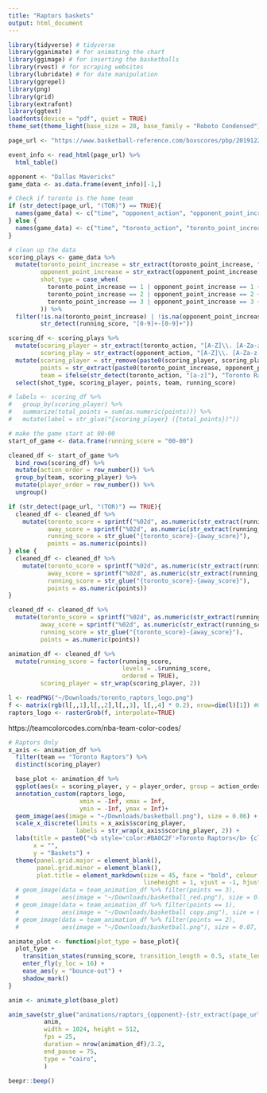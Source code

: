 ```yaml
---
title: "Raptors baskets"
output: html_document
---
```


```r
library(tidyverse) # tidyverse
library(gganimate) # for animating the chart
library(ggimage) # for inserting the basketballs
library(rvest) # for scraping websites
library(lubridate) # for date manipulation
library(ggrepel) 
library(png) 
library(grid)
library(extrafont)
library(ggtext)
loadfonts(device = "pdf", quiet = TRUE)
theme_set(theme_light(base_size = 20, base_family = "Roboto Condensed"))
```

```r
page_url <- "https://www.basketball-reference.com/boxscores/pbp/201912220TOR.html"

event_info <- read_html(page_url) %>%
  html_table()
```

```r
opponent <- "Dallas Mavericks"
game_data <- as.data.frame(event_info)[-1,]

# Check if toronto is the home team
if (str_detect(page_url, "(TOR)") == TRUE){
  names(game_data) <- c("time", "opponent_action", "opponent_point_increase", "running_score", "toronto_point_increase", "toronto_action")
} else {
  names(game_data) <- c("time", "toronto_action", "toronto_point_increase", "running_score", "opponent_point_increase", "opponent_action")
}

# clean up the data
scoring_plays <- game_data %>%
  mutate(toronto_point_increase = str_extract(toronto_point_increase, "[0-9]"),
         opponent_point_increase = str_extract(opponent_point_increase, "[0-9]"),
         shot_type = case_when(
           toronto_point_increase == 1 | opponent_point_increase == 1 ~ "free-throw",
           toronto_point_increase == 2 | opponent_point_increase == 2 ~ "2-pointer",
           toronto_point_increase == 3 | opponent_point_increase == 3 ~ "3-pointer"
         )) %>%
  filter(!is.na(toronto_point_increase) | !is.na(opponent_point_increase),
         str_detect(running_score, "[0-9]+-[0-9]+"))

scoring_df <- scoring_plays %>%
  mutate(scoring_player = str_extract(toronto_action, "[A-Z]\\. [A-Za-z-]+"),
         scoring_play = str_extract(opponent_action, "[A-Z]\\. [A-Za-z-]+")) %>%
  mutate(scoring_player = str_remove(paste0(scoring_player, scoring_play), "(NA)"),
         points = str_extract(paste0(toronto_point_increase, opponent_point_increase), "[0-9]"),
         team = ifelse(str_detect(toronto_action, "[a-z]"), "Toronto Raptors", opponent)) %>%
  select(shot_type, scoring_player, points, team, running_score) 
```

```r
# labels <- scoring_df %>%
#   group_by(scoring_player) %>%
#   summarize(total_points = sum(as.numeric(points))) %>%
#   mutate(label = str_glue("{scoring_player} ({total_points})"))

# make the game start at 00-00
start_of_game <- data.frame(running_score = "00-00") 

cleaned_df <- start_of_game %>%
  bind_rows(scoring_df) %>%
  mutate(action_order = row_number()) %>%
  group_by(team, scoring_player) %>%
  mutate(player_order = row_number()) %>%
  ungroup() 

if (str_detect(page_url, "(TOR)") == TRUE){
  cleaned_df <- cleaned_df %>%  
    mutate(toronto_score = sprintf("%02d", as.numeric(str_extract(running_score, "[0-9]+$") )),
           away_score = sprintf("%02d", as.numeric(str_extract(running_score, "^[0-9]+") )),
           running_score = str_glue("{toronto_score}-{away_score}"),
           points = as.numeric(points))
} else {
  cleaned_df <- cleaned_df %>%  
    mutate(toronto_score = sprintf("%02d", as.numeric(str_extract(running_score, "^[0-9]+") )),
           away_score = sprintf("%02d", as.numeric(str_extract(running_score, "[0-9]+$") )),
           running_score = str_glue("{toronto_score}-{away_score}"),
           points = as.numeric(points))
}

cleaned_df <- cleaned_df %>%  
  mutate(toronto_score = sprintf("%02d", as.numeric(str_extract(running_score, "^[0-9]+") )),
         away_score = sprintf("%02d", as.numeric(str_extract(running_score, "[0-9]+$") )),
         running_score = str_glue("{toronto_score}-{away_score}"),
         points = as.numeric(points))

animation_df <- cleaned_df %>%
  mutate(running_score = factor(running_score, 
                                levels = .$running_score,
                                ordered = TRUE),
         scoring_player = str_wrap(scoring_player, 2))
```

```r
l <- readPNG("~/Downloads/toronto_raptors_logo.png")
f <- matrix(rgb(l[,,1],l[,,2],l[,,3], l[,,4] * 0.2), nrow=dim(l)[1]) #0.2 is alpha
raptors_logo <- rasterGrob(f, interpolate=TRUE)
```

https://teamcolorcodes.com/nba-team-color-codes/

```r
# Raptors Only
x_axis <- animation_df %>% 
  filter(team == "Toronto Raptors") %>% 
  distinct(scoring_player)

  base_plot <- animation_df %>%
  ggplot(aes(x = scoring_player, y = player_order, group = action_order)) +
  annotation_custom(raptors_logo, 
                    xmin = -Inf, xmax = Inf, 
                    ymin = -Inf, ymax = Inf)+
  geom_image(aes(image = "~/Downloads/basketball.png"), size = 0.06) +
  scale_x_discrete(limits = x_axis$scoring_player, 
                   labels = str_wrap(x_axis$scoring_player, 2)) +
  labs(title = paste0("<b style='color:#BA0C2F'>Toronto Raptors</b> {closest_state} <b style='color:#002B5C'>", opponent, "</b>"),
       x = "",
       y = "Baskets") +
  theme(panel.grid.major = element_blank(),
        panel.grid.minor = element_blank(),
        plot.title = element_markdown(size = 45, face = "bold", colour = "#000000",
                                      lineheight = 1, vjust = -1, hjust = 0.56)) 
  # geom_image(data = team_animation_df %>% filter(points == 3), 
  #            aes(image = "~/Downloads/basketball_red.png"), size = 0.075, asp = 0.5) +
  # geom_image(data = team_animation_df %>% filter(points == 1), 
  #            aes(image = "~/Downloads/basketball copy.png"), size = 0.06, asp = 0.5) +
  # geom_image(data = team_animation_df %>% filter(points == 2), 
  #            aes(image = "~/Downloads/basketball.png"), size = 0.07, asp = 0.5) 
```

```r
animate_plot <- function(plot_type = base_plot){
  plot_type +
    transition_states(running_score, transition_length = 0.5, state_length = 0.1, wrap = FALSE) +
    enter_fly(y_loc = 16) +
    ease_aes(y = "bounce-out") + 
    shadow_mark()
}

anim <- animate_plot(base_plot)
```

```r
anim_save(str_glue("animations/raptors_{opponent}-{str_extract(page_url, '[0-9]+')}.gif"), 
          anim, 
          width = 1024, height = 512,
          fps = 25, 
          duration = nrow(animation_df)/3.2, 
          end_pause = 75,
          type = "cairo", 
          )

beepr::beep()
```

